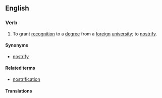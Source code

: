 ==English==

===Verb===
{{en-verb|nostrificat|ing}}

# To grant [[recognition]] to a [[degree]] from a [[foreign]] [[university]]; to [[nostrify]].

====Synonyms====
* [[nostrify]]

====Related terms====
*[[nostrification]]

====Translations====
{{trans-see|nostrify}}
